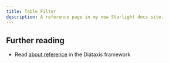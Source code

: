 ```yaml
---
title: Table Filter
description: A reference page in my new Starlight docs site.
---
```



<TableExample />

## Further reading

- Read [about reference](https://diataxis.fr/reference/) in the Diátaxis framework
